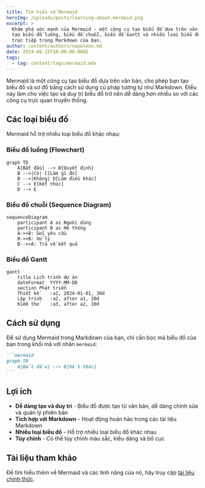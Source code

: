 ```yaml
---
title: Tìm hiểu về Mermaid
heroImg: /uploads/posts/learning-about-mermaid.png
excerpt: >
  Khám phá sức mạnh của Mermaid - một công cụ tạo biểu đồ dựa trên văn bản. Học cách
  tạo biểu đồ luồng, biểu đồ chuỗi, biểu đồ Gantt và nhiều loại biểu đồ khác
  trực tiếp trong Markdown của bạn.
author: content/authors/napoleon.md
date: 2024-06-15T10:00:00.000Z
tags:
  - tag: content/tags/mermaid.mdx
---
```


Mermaid là một công cụ tạo biểu đồ dựa trên văn bản, cho phép bạn tạo biểu đồ và sơ đồ bằng cách sử dụng cú pháp tương tự như Markdown. Điều này làm cho việc tạo và duy trì biểu đồ trở nên dễ dàng hơn nhiều so với các công cụ trực quan truyền thống.

## Các loại biểu đồ

Mermaid hỗ trợ nhiều loại biểu đồ khác nhau:

### Biểu đồ luồng (Flowchart)

```mermaid
graph TD
    A[Bắt đầu] --> B{Quyết định}
    B -->|Có| C[Làm gì đó]
    B -->|Không| D[Làm điều khác]
    C --> E[Kết thúc]
    D --> E
```

### Biểu đồ chuỗi (Sequence Diagram)

```mermaid
sequenceDiagram
    participant A as Người dùng
    participant B as Hệ thống
    A->>B: Gửi yêu cầu
    B->>B: Xử lý
    B-->>A: Trả về kết quả
```

### Biểu đồ Gantt

```mermaid
gantt
    title Lịch trình dự án
    dateFormat  YYYY-MM-DD
    section Phát triển
    Thiết kế    :a1, 2024-01-01, 30d
    Lập trình   :a2, after a1, 20d
    Kiểm thử    :a3, after a2, 10d
```

## Cách sử dụng

Để sử dụng Mermaid trong Markdown của bạn, chỉ cần bọc mã biểu đồ của bạn trong khối mã với nhãn `mermaid`:

````markdown
```mermaid
graph TD
    A[Bắt đầu] --> B[Kết thúc]
```
````

## Lợi ích

* **Dễ dàng tạo và duy trì** - Biểu đồ được tạo từ văn bản, dễ dàng chỉnh sửa và quản lý phiên bản
* **Tích hợp với Markdown** - Hoạt động hoàn hảo trong các tài liệu Markdown
* **Nhiều loại biểu đồ** - Hỗ trợ nhiều loại biểu đồ khác nhau
* **Tùy chỉnh** - Có thể tùy chỉnh màu sắc, kiểu dáng và bố cục

## Tài liệu tham khảo

Để tìm hiểu thêm về Mermaid và các tính năng của nó, hãy truy cập [tài liệu chính thức](https://mermaid-js.github.io/mermaid/).
